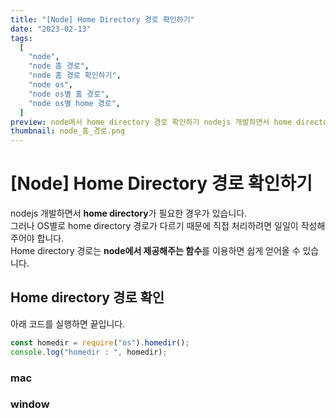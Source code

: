 ```yaml
---
title: "[Node] Home Directory 경로 확인하기"
date: "2023-02-13"
tags:
  [
    "node",
    "node 홈 경로",
    "node 홈 경로 확인하기",
    "node os",
    "node os별 홈 경로",
    "node os별 home 경로",
  ]
preview: node에서 home directory 경로 확인하기 nodejs 개발하면서 home directory가 필요한 경우가 있습니다. 그러나 OS별로 home directory 경로가 다르기 때문에 직접 처리하려면 일일이 작성해주어야 합니다. Home directory 경로는 node에서 제공해주는 함수를 이용하면 쉽게 얻어올 수 있습니다. Home directory 경로 확인 아래 코드를 실행하면 끝입니다. const homedir = require("os").homedir(); console.log("homedir : ", homedir);  
thumbnail: node_홈_경로.png
---
```


# [Node] Home Directory 경로 확인하기

nodejs 개발하면서 **home directory**가 필요한 경우가 있습니다.  
그러나 OS별로 home directory 경로가 다르기 때문에 직접 처리하려면 일일이 작성해주어야 합니다.  
Home directory 경로는 **node에서 제공해주는 함수**를 이용하면 쉽게 얻어올 수 있습니다.

## Home directory 경로 확인

아래 코드를 실행하면 끝입니다.

```js
const homedir = require("os").homedir();
console.log("homedir : ", homedir);
```

### mac

<PostFullWidthImage
  src="https://raw.githubusercontent.com/Codiving/blog-posts/main/Images/Node/홈_경로_1.png"
  alt="이미지1"
/>

### window

<PostFullWidthImage
  src="https://raw.githubusercontent.com/Codiving/blog-posts/main/Images/Node/홈_경로_2.png"
  alt="이미지1"
/>
